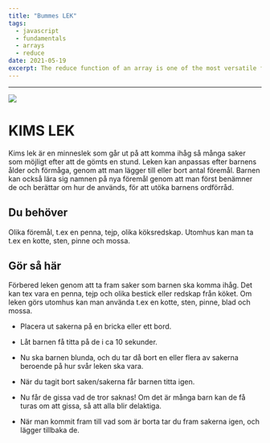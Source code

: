 ---
title: "Bummes LEK"
tags:
  - javascript
  - fundamentals
  - arrays
  - reduce
date: 2021-05-19
excerpt: The reduce function of an array is one of the most versatile functions in JavaScript. With it you can accomplish a lot of the functions from array and math objects.
---

---

<!-- Markdown generator - https://jaspervdj.be/lorem-markdownum/ -->

<Image src="/images/kims-lek.jpeg" width={1703} height={980} />

# KIMS LEK

Kims lek är en minneslek som går ut på att komma ihåg så många saker som möjligt efter att de gömts en stund. Leken kan anpassas efter barnens ålder och förmåga, genom att man lägger till eller bort antal föremål. Barnen kan också lära sig namnen på nya föremål genom att man först benämner de och berättar om hur de används, för att utöka barnens ordförråd.

## Du behöver

Olika föremål, t.ex en penna, tejp, olika köksredskap. Utomhus kan man ta t.ex en kotte, sten, pinne och mossa.

<YouTube id="Koe6tENaygQ" />

## Gör så här

Förbered leken genom att ta fram saker som barnen ska komma ihåg. Det kan tex vara en penna, tejp och olika bestick eller redskap från köket. Om leken görs utomhus kan man använda t.ex en kotte, sten, pinne, blad och mossa.

- Placera ut sakerna på en bricka eller ett bord.

- Låt barnen få titta på de i ca 10 sekunder.

- Nu ska barnen blunda, och du tar då bort en eller flera av
  sakerna beroende på hur svår leken ska vara.
- När du tagit bort saken/sakerna får barnen titta igen.
- Nu får de gissa vad de tror saknas! Om det är många barn kan de få turas om att gissa, så att alla blir delaktiga.
- När man kommit fram till vad som är borta tar du fram sakerna igen, och lägger tillbaka de.
